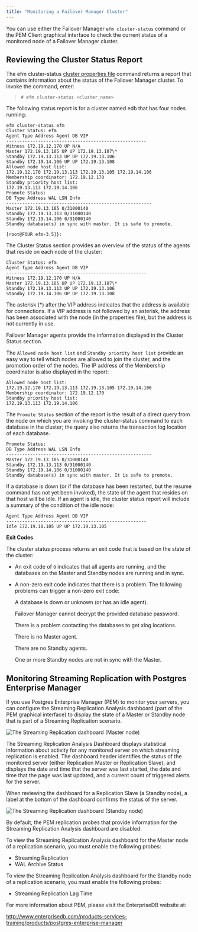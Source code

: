 ```yaml
---
title: "Monitoring a Failover Manager Cluster"
---
```


<div id="monitoring_efm_cluster" class="registered_link"></div>

You can use either the Failover Manager `efm cluster-status` command or the PEM Client graphical interface to check the current status of a monitored node of a Failover Manager cluster.

## Reviewing the Cluster Status Report

The efm cluster-status [cluster properties file](#efm_cluster_status) command returns a report that contains information about the status of the Failover Manager cluster. To invoke the command, enter:

> `# efm cluster-status <cluster_name>`

The following status report is for a cluster named edb that has four nodes running:

```
efm cluster-status efm
Cluster Status: efm
Agent Type Address Agent DB VIP
-----------------------------------------------------
Witness 172.19.12.170 UP N/A
Master 172.19.13.105 UP UP 172.19.13.107\*
Standby 172.19.13.113 UP UP 172.19.13.106
Standby 172.19.14.106 UP UP 172.19.13.108
Allowed node host list:
172.19.12.170 172.19.13.113 172.19.13.105 172.19.14.106
Membership coordinator: 172.19.12.170
Standby priority host list:
172.19.13.113 172.19.14.106
Promote Status:
DB Type Address WAL LSN Info
-------------------------------------------------------
Master 172.19.13.105 0/31000140
Standby 172.19.13.113 0/31000140
Standby 172.19.14.106 0/31000140
Standby database(s) in sync with master. It is safe to promote.

[root@FOUR efm-3.5]}:
```

The Cluster Status section provides an overview of the status of the agents that reside on each node of the cluster:

```
Cluster Status: efm
Agent Type Address Agent DB VIP
-----------------------------------------------------
Witness 172.19.12.170 UP N/A
Master 172.19.13.105 UP UP 172.19.13.107\*
Standby 172.19.13.113 UP UP 172.19.13.106
Standby 172.19.14.106 UP UP 172.19.13.108
```

The asterisk (\*) after the VIP address indicates that the address is available for connections. If a VIP address is not followed by an asterisk, the address has been associated with the node (in the properties file), but the address is not currently in use.

Failover Manager agents provide the information displayed in the Cluster Status section.

The `Allowed node host list` and `Standby priority host list` provide an easy way to tell which nodes are allowed to join the cluster, and the promotion order of the nodes. The IP address of the Membership coordinator is also displayed in the report:

```
Allowed node host list:
172.19.12.170 172.19.13.113 172.19.13.105 172.19.14.106
Membership coordinator: 172.19.12.170
Standby priority host list:
172.19.13.113 172.19.14.106
```

The `Promote Status` section of the report is the result of a direct query from the node on which you are invoking the cluster-status command to each database in the cluster; the query also returns the transaction log location of each database.

```
Promote Status:
DB Type Address WAL LSN Info
-------------------------------------------------------
Master 172.19.13.105 0/31000140
Standby 172.19.13.113 0/31000140
Standby 172.19.14.106 0/31000140
Standby database(s) in sync with master. It is safe to promote.
```

If a database is down (or if the database has been restarted, but the resume command has not yet been invoked), the state of the agent that resides on that host will be Idle. If an agent is idle, the cluster status report will include a summary of the condition of the idle node:

```
Agent Type Address Agent DB VIP
-----------------------------------------------------
Idle 172.19.18.105 UP UP 172.19.13.105
```

**Exit Codes**

The cluster status process returns an exit code that is based on the state of the cluster:

-   An exit code of `0` indicates that all agents are running, and the databases on the Master and Standby nodes are running and in sync.

-   A non-zero exit code indicates that there is a problem. The following problems can trigger a non-zero exit code:

    A database is down or unknown (or has an idle agent).

    Failover Manager cannot decrypt the provided database password.

    There is a problem contacting the databases to get xlog locations.

    There is no Master agent.

    There are no Standby agents.

    One or more Standby nodes are not in sync with the Master.

<div id="monitoring_streaming_replication" class="registered_link"></div>

## Monitoring Streaming Replication with Postgres Enterprise Manager

If you use Postgres Enterprise Manager (PEM) to monitor your servers, you can configure the Streaming Replication Analysis dashboard (part of the PEM graphical interface) to display the state of a Master or Standby node that is part of a Streaming Replication scenario.

![*The Streaming Replication dashboard (Master node)*](images/str_replication_dashboard_master.png)

The Streaming Replication Analysis Dashboard displays statistical information about activity for any monitored server on which streaming replication is enabled. The dashboard header identifies the status of the monitored server (either Replication Master or Replication Slave), and displays the date and time that the server was last started, the date and time that the page was last updated, and a current count of triggered alerts for the server.

When reviewing the dashboard for a Replication Slave (a Standby node), a label at the bottom of the dashboard confirms the status of the server.

![*The Streaming Replication dashboard (Standby node)*](images/str_replication_dashboard_standby.png)

By default, the PEM replication probes that provide information for the Streaming Replication Analysis dashboard are disabled.

To view the Streaming Replication Analysis dashboard for the Master node of a replication scenario, you must enable the following probes:

-   Streaming Replication
-   WAL Archive Status

To view the Streaming Replication Analysis dashboard for the Standby node of a replication scenario, you must enable the following probes:

-   Streaming Replication Lag Time

For more information about PEM, please visit the EnterpriseDB website at:

<http://www.enterprisedb.com/products-services-training/products/postgres-enterprise-manager>
